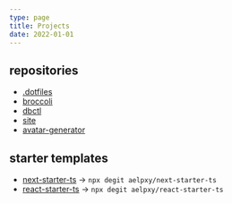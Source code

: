 ```yaml
---
type: page
title: Projects
date: 2022-01-01
---
```


<h2>repositories</h2>

- [.dotfiles](https://github.com/Aelpxy/.dotfiles)
- [broccoli](https://github.com/Aelpxy/broccoli)
- [dbctl](https://github.com/Aelpxy/dbctl)
- [site](https://aelpxy.space/)
- [avatar-generator](https://github.com/Aelpxy/avatar-generator)

<h2>starter templates</h2>

- [next-starter-ts](https://next-starter-ts.vercel.app) -> `npx degit aelpxy/next-starter-ts`
- [react-starter-ts](https://react-starter-ts.vercel.app) -> `npx degit aelpxy/react-starter-ts`
